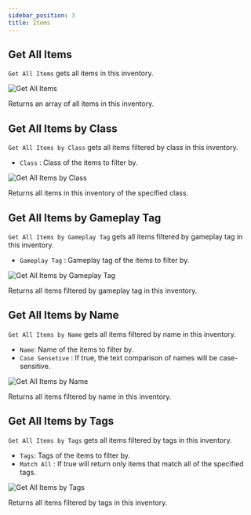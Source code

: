 ```yaml
---
sidebar_position: 3
title: Items
---
```


 

## Get All Items

`Get All Items` gets all items in this inventory.

![Get All Items](_static/img/items/get-all-items.png)

Returns an array of all items in this inventory.

## Get All Items by Class

`Get All Items by Class` gets all items filtered by class in this inventory.
* `Class` : Class of the items to filter by.

![Get All Items by Class](_static/img/items/get-all-items-by-class.png)

Returns all items in this inventory of the specified class.

## Get All Items by Gameplay Tag

`Get All Items by Gameplay Tag` gets all items filtered by gameplay tag in this inventory.
* `Gameplay Tag` : Gameplay tag of the items to filter by.

![Get All Items by Gameplay Tag](_static/img/items/get-all-items-by-gameplay-tag.png)

Returns all items filtered by gameplay tag in this inventory.

## Get All Items by Name

`Get All Items by Name` gets all items filtered by name in this inventory.
* `Name`: Name of the items to filter by.
* `Case Sensetive` : If true, the text comparison of names will be case-sensitive.

![Get All Items by Name](_static/img/items/get-all-items-by-name.png)

Returns all items filtered by name in this inventory.

## Get All Items by Tags

`Get All Items by Tags` gets all items filtered by tags in this inventory.
* `Tags`: Tags of the items to filter by.
* `Match All`  : If true will return only items that match all of the specified tags.

![Get All Items by Tags](_static/img/items/get-all-items-by-tags.png)

Returns all items filtered by tags in this inventory.